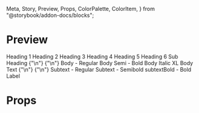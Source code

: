   Meta,
  Story,
  Preview,
  Props,
  ColorPalette,
  ColorItem,
} from "@storybook/addon-docs/blocks";

<Meta title="Text" />

# Preview

<Preview>
  <Story
    name="Text"
    parameters={{
      design: {
        type: "figma",
        url:
          "https://www.figma.com/file/JdbljcIvyMoEVsBZgsg7bbu8/1.-Apps-Styleguide-and-Components?node-id=2451%3A0",
      },
    }}
  >
    <View
      style={{ justifyContent: "space-evenly", alignItems: "center", flex: 1 }}
    >
      <Text type="h1">Heading 1</Text>
      <Text type="h2">Heading 2</Text>
      <Text type="h3">Heading 3</Text>
      <Text type="h4">Heading 4</Text>
      <Text type="h5">Heading 5</Text>
      <Text type="h6">Heading 6</Text>
      <Text type="subHeading">Sub Heading</Text>
      <Text>{"\n"}</Text>
      <Text>{"\n"}</Text>
      <Text type="bodyRegular">Body - Regular</Text>
      <Text type="bodySemiBold">Body Semi - Bold</Text>
      <Text type="bodyItalic">Body Italic</Text>
      <Text type="XLBodyText">XL Body Text</Text>
      <Text>{"\n"}</Text>
      <Text>{"\n"}</Text>
      <Text type="subtextRegular">Subtext - Regular</Text>
      <Text type="subtextSemiBold">Subtext - Semibold</Text>
      <Text type="subtextBold">subtextBold - Bold</Text>
      <Text type="label">Label</Text>
    </View>
  </Story>
</Preview>

# Props

<Props of={Text} />
